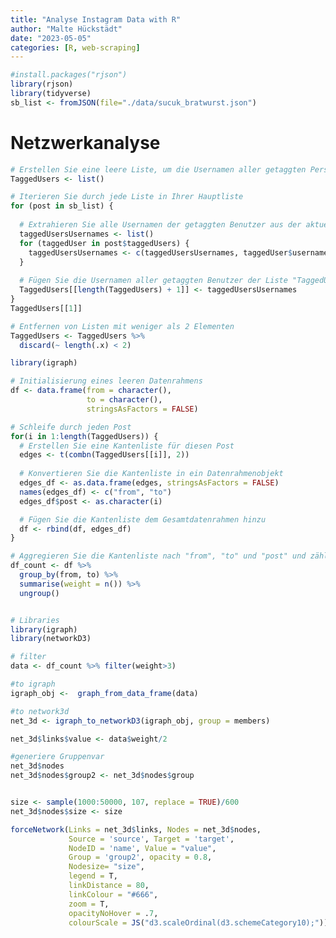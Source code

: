 ```yaml
---
title: "Analyse Instagram Data with R"
author: "Malte Hückstädt"
date: "2023-05-05"
categories: [R, web-scraping]
---
```


```r
#install.packages("rjson")
library(rjson)
library(tidyverse)
sb_list <- fromJSON(file="./data/sucuk_bratwurst.json")


```

# Netzwerkanalyse

```r
# Erstellen Sie eine leere Liste, um die Usernamen aller getaggten Personen für jeden Post zu speichern
TaggedUsers <- list()

# Iterieren Sie durch jede Liste in Ihrer Hauptliste
for (post in sb_list) {
  
  # Extrahieren Sie alle Usernamen der getaggten Benutzer aus der aktuellen Post-Liste
  taggedUsersUsernames <- list()
  for (taggedUser in post$taggedUsers) {
    taggedUsersUsernames <- c(taggedUsersUsernames, taggedUser$username)
  }
  
  # Fügen Sie die Usernamen aller getaggten Benutzer der Liste "TaggedUsers" hinzu
  TaggedUsers[[length(TaggedUsers) + 1]] <- taggedUsersUsernames
}
TaggedUsers[[1]]

# Entfernen von Listen mit weniger als 2 Elementen
TaggedUsers <- TaggedUsers %>% 
  discard(~ length(.x) < 2)


```

```r
library(igraph)

# Initialisierung eines leeren Datenrahmens
df <- data.frame(from = character(),
                 to = character(),
                 stringsAsFactors = FALSE)

# Schleife durch jeden Post
for(i in 1:length(TaggedUsers)) {
  # Erstellen Sie eine Kantenliste für diesen Post
  edges <- t(combn(TaggedUsers[[i]], 2))
  
  # Konvertieren Sie die Kantenliste in ein Datenrahmenobjekt
  edges_df <- as.data.frame(edges, stringsAsFactors = FALSE)
  names(edges_df) <- c("from", "to")
  edges_df$post <- as.character(i)

  # Fügen Sie die Kantenliste dem Gesamtdatenrahmen hinzu
  df <- rbind(df, edges_df)
}

# Aggregieren Sie die Kantenliste nach "from", "to" und "post" und zählen Sie die Häufigkeit
df_count <- df %>%
  group_by(from, to) %>%
  summarise(weight = n()) %>%
  ungroup()


# Libraries
library(igraph)
library(networkD3)

# filter
data <- df_count %>% filter(weight>3)

#to igraph
igraph_obj <-  graph_from_data_frame(data)

#to network3d
net_3d <- igraph_to_networkD3(igraph_obj, group = members)

net_3d$links$value <- data$weight/2

#generiere Gruppenvar
net_3d$nodes
net_3d$nodes$group2 <- net_3d$nodes$group


size <- sample(1000:50000, 107, replace = TRUE)/600
net_3d$nodes$size <- size

forceNetwork(Links = net_3d$links, Nodes = net_3d$nodes,
             Source = 'source', Target = 'target', 
             NodeID = 'name', Value = "value",
             Group = 'group2', opacity = 0.8,
             Nodesize= "size",
             legend = T,
             linkDistance = 80,
             linkColour = "#666",
             zoom = T,
             opacityNoHover = .7,
             colourScale = JS("d3.scaleOrdinal(d3.schemeCategory10);"))

```
